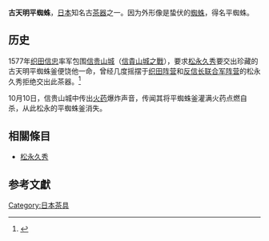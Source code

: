 '''古天明平蜘蛛'''，[[日本|日本]]知名古[[茶器|茶器]]之一。因为外形像是蛰伏的[[蜘蛛|蜘蛛]]，得名平蜘蛛。

== 历史 ==
1577年[[织田信忠|织田信忠]]率军包围[[信贵山城|信贵山城]]（[[信貴山城之戰|信貴山城之戰]]），要求[[松永久秀|松永久秀]]要交出珍藏的古天明平蜘蛛釜便饶他一命，曾经几度摇摆于[[织田阵营|织田阵营]]和[[反信长联合军阵营|反信长联合军阵营]]的松永久秀拒绝交出此茶器。<ref>{{cite web | url=http://wtfm.exblog.jp/13334187/ | title=松永久秀立志传 | accessdate=2012-01-22 | archive-date=2016-03-04 | archive-url=https://web.archive.org/web/20160304204832/http://wtfm.exblog.jp/13334187/ | dead-url=no }}</ref>

10月10日，信贵山城中传出[[火药|火药]]爆炸声音，传闻其将平蜘蛛釜灌满火药点燃自杀，从此松永的平蜘蛛釜消失。

==相關條目==
* [[松永久秀|松永久秀]]

==参考文獻==
<references/>

[[Category:日本茶具|Category:日本茶具]]